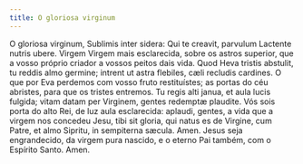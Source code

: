 ```yaml
---
title: O gloriosa virginum
---
```


<div class="grid grid-cols-2 gap-5">
  <span class="col-6 dropcaps text-justify">
    O gloriosa virginum, Sublimis inter sidera: Qui te creavit, parvulum
    Lactente nutris ubere.
  </span>
  <span class="col-6 dropcaps text-justify">
    Virgem Virgem mais esclarecida, sobre os astros superior, que a vosso
    próprio criador a vossos peitos dais vida.
  </span>
  <span class="col-6 text-justify">
    Quod Heva tristis abstulit, tu reddis almo germine; intrent ut astra
    flebiles, cæli recludis cardines.
  </span>
  <span class="col-6 text-justify">
    O que por Eva perdemos com vosso fruto restituístes; as portas do céu
    abristes, para que os tristes entremos.
  </span>
  <span class="col-6 text-justify">
    Tu regis alti janua, et aula lucis fulgida; vitam datam per Virginem, gentes
    redemptæ plaudite.
  </span>
  <span class="col-6 text-justify">
    Vós sois porta do alto Rei, de luz aula esclarecida: aplaudi, gentes, a vida
    que a virgem nos concedeu
  </span>
  <span class="col-6 text-justify">
    Jesu, tibi sit gloria, qui natus es de Virgine, cum Patre, et almo Sipritu,
    in sempiterna sæcula. Amen.
  </span>
  <span class="col-6 text-justify">
    Jesus seja engrandecido, da virgem pura nascido, e o eterno Pai também, com
    o Espírito Santo. Amen.
  </span>
</div>
